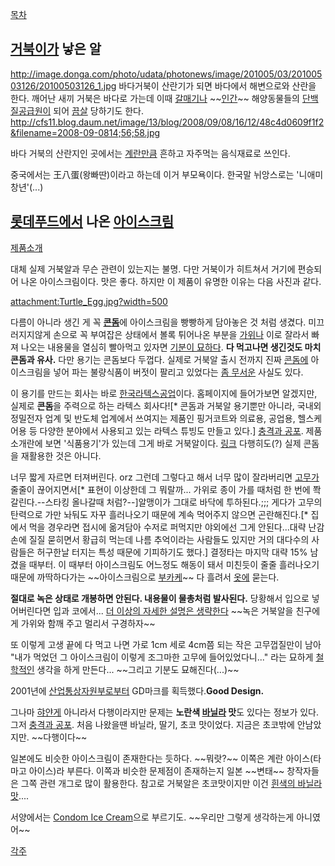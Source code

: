[[목차]]

== [[거북#s-1|거북이]]가 낳은 알 ==
http://image.donga.com/photo/udata/photonews/image/201005/03/20100503126/20100503126_1.jpg
바다거북이 산란기가 되면 바다에서 해변으로와 산란을 한다.
깨어난 새끼 거북은 바다로 가는데 이때 [[갈매기]]나 ~~[[인간]]~~ 해양동물들의 [[단백질]]공급원이 되어 [[끔살]] 당하기도 한다.
http://cfs11.blog.daum.net/image/13/blog/2008/09/08/16/12/48c4d0609f1f2&filename=2008-09-0814;56;58.jpg

바다 거북의 산란지인 곳에서는 [[계란]]만큼 흔하고 자주먹는 음식재료로 쓰인다.

중국에서는 王八蛋(왕빠딴)이라고 하는데 이거 부모욕이다. 한국말 뉘앙스로는 '니애미창년'(...)
== [[롯데푸드]]에서 나온 [[아이스크림]] ==
[http://www.lottefoods.co.kr/product/product_view.asp?seq=136 제품소개]

대체 실제 거북알과 무슨 관련이 있는지는 불명. 다만 거북이가 히트쳐서 거기에 편승되어 나온 아이스크림이다. 맛은 좋다. 하지만 이 제품이 유명한 이유는 다음 사진과 같다.

attachment:Turtle_Egg.jpg?width=500

다름이 아니라 생긴 게 꼭 '''[[콘돔]]'''에 아이스크림을 빵빵하게 담아놓은 것 처럼 생겼다. 미끄러지지않게 손으로 꼭 부여잡은 상태에서 볼록 튀어나온 부분을 [[가위]]나 이로 잘라서 빠져 나오는 내용물을 열심히 빨아먹고 있자면 [[펠라치오|기분이 묘하다]]. '''다 먹고나면 생긴것도 마치 콘돔과 유사.''' 다만 용기는 콘돔보다 두껍다. 실제로 거북알 출시 전까지 진짜 [[콘돔|콘돔]]에 아이스크림을 넣어 파는 불량식품이 버젓이 팔리고 있었다는 [[몰라 뭐야 그거 무서워|좀 무서운]] 사실도 있다.

이 용기를 만드는 회사는 바로 [http://latex.d.oxwiz.kr/ 한국라텍스공업]이다. 홈페이지에 들어가보면 알겠지만, 실제로 '''콘돔'''을 주력으로 하는 라텍스 회사다![* 콘돔과 거북알 용기뿐만 아니라, 국내외 정밀전자 업계 및 반도체 업계에서 쓰여지는 제품인 핑거코트와 의료용, 공업용, 헬스케어용 등 다양한 분야에서 사용되고 있는 라텍스 튜빙도 만들고 있다.] [[충격과 공포다 그지 깽깽이들아|충격과 공포]]. 제품 소개란에 보면 '식품용기'가 있는데 그게 바로 거북알이다. [http://latex.d.oxwiz.kr/index.php?mp=2_4 링크] 다행히도(?) 실제 콘돔을 재활용한 것은 아니다.

너무 짧게 자르면 터져버린다. orz 그런데 그렇다고 해서 너무 많이 잘라버리면 [[고무]]가 줄줄이 끊어지면서[* 표현이 이상한데 그 뭐랄까... 가위로 종이 가를 때처럼 한 번에 쫙 갈린다.--스타킹 올나갈때 처럼?--]알맹이가 그대로 바닥에 투하된다.;;; 게다가 고무의 탄력으로 가만 놔둬도 자꾸 흘러나오기 때문에 계속 먹어주지 않으면 곤란해진다.[* 집에서 먹을 경우라면 접시에 옮겨담아 수저로 퍼먹지만 야외에선 그게 안된다...대략 난감 손에 질질 묻히면서 황급히 먹는데 나름 추억이라는 사람들도 있지만 거의 대다수의 사람들은 허구한날 터지는 특성 때문에 기피하기도 했다.] 결정타는 마지막 대략 15% 남겼을 때부터. 이 때부터 아이스크림도 어느정도 해동이 돼서 미친듯이 줄줄 흘러나오기 때문에 까딱하다가는 ~~아이스크림으로 [[부카케]]~~ 다 흘려서 [[옷]]에 묻는다.

'''절대로 녹은 상태로 개봉하면 안된다. 내용물이 물총처럼 발사된다.''' 당황해서 입으로 넣어버린다면 입과 코에서... [[더 이상의 자세한 설명은 생략한다]] ~~녹은 거북알을 친구에게 가위와 함깨 주고 멀리서 구경하자~~

또 이렇게 고생 끝에 다 먹고 나면 가로 1cm 세로 4cm쯤 되는 작은 고무껍질만이 남아 "내가 먹었던 그 아이스크림이 이렇게 조그마한 고무에 들어있었다니..." 라는 묘하게 [[철학]]적인 생각을 하게 만든다... ~~그리고 기분도 묘해진다(...)~~

2001년에 [[산업통상자원부]]로부터 GD마크를 획득했다.'''Good Design.'''

그나마 [[정액#s-3|햐얀]]게 아니라서 다행이라지만 문제는 '''노란색 [[바닐라]] 맛'''도 있다는 정보가 있다. 그저 [[충격과 공포다 그지 깽깽이들아|충격과 공포]]. 처음 나왔을땐 바닐라, 딸기, 초코 맛이었다. 지금은 초코밖에 안남았지만. ~~다행이다~~

일본에도 비슷한 아이스크림이 존재한다는 듯하다. ~~뭐랏?~~ 이쪽은 계란 아이스(타마고 아이스)라 부른다. 이쪽과 비슷한 문제점이 존재하는지 일본 ~~변태~~ 창작자들은 그쪽 관련 개그로 많이 활용한다. 참고로 거북알은 초코맛이지만 이건 [[정액#s-3|흰색의 바닐라맛]]....

서양에서는 [http://www.google.co.kr/search?q=condom+ice+cream&hl=ko&safe=off&client=firefox-a&hs=9Y4&rls=org.mozilla:ko:official&prmd=imvnsul&source=lnms&tbm=isch&ei=uofYTpLaAY_zmAWFk63sCw&sa=X&oi=mode_link&ct=mode&cd=2&ved=0CCgQ_AUoAQ&biw=1920&bih=930 Condom Ice Cream]으로 부르기도. ~~우리만 그렇게 생각하는게 아니였어~~

[[각주]]
